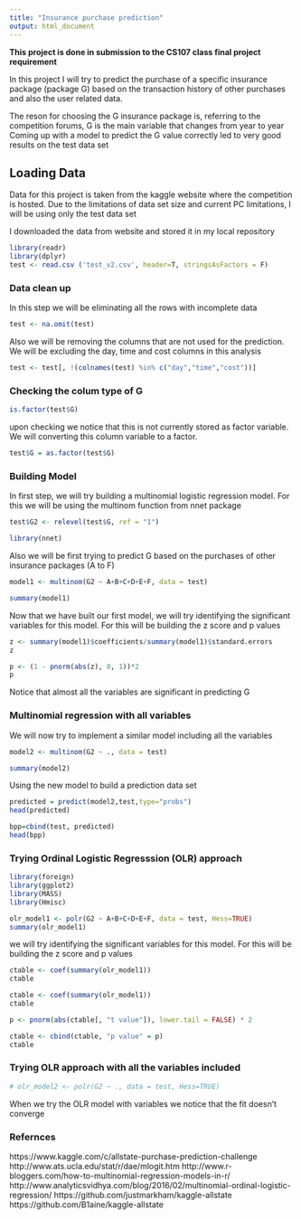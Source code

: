 ```yaml
---
title: "Insurance purchase prediction"
output: html_document
---
```


**This project is done in submission to the CS107 class final project requirement**

In this project I will try to predict the purchase of a specific insurance package (package G) based on the transaction history of other purchases and also the user related data.

The reson for choosing the G insurance package is, referring to the competition forums, G is the main variable that changes from year to year
Coming up with a model to predict the G value correctly led to very good results on the test data set

## Loading Data

Data for this project is taken from the kaggle website where the competition is hosted. Due to the limitations of data set size and current PC limitations, I will be using only the test data set

I downloaded the data from website and stored it in my local repository

```r
library(readr)
library(dplyr)
test <- read.csv ('test_v2.csv', header=T, stringsAsFactors = F)
```

### Data clean up

In this step we will be eliminating all the rows with incomplete data

```r
test <- na.omit(test)
```

Also we will be removing the columns that are not used for the prediction. 
We will be excluding the day, time and cost columns in this analysis

```r
test <- test[, !(colnames(test) %in% c("day","time","cost"))]
```

### Checking the colum type of G
```r
is.factor(test$G)
```
 
upon checking we notice that this is not currently stored as factor variable. 
We will converting this column variable to a factor.
```r
test$G = as.factor(test$G)
```

### Building Model

In first step, we will try building a multinomial logistic regression model. 
For this we will be using the multinom function from nnet package

```r
test$G2 <- relevel(test$G, ref = "1")

library(nnet)
```

Also we will be first trying to predict G based on the purchases of other insurance packages (A to F)

```r
model1 <- multinom(G2 ~ A+B+C+D+E+F, data = test)

summary(model1)
```

Now that we have built our first model, we will try identifying the significant variables for this model. 
For this will be building the z score and p values

```r
z <- summary(model1)$coefficients/summary(model1)$standard.errors
z
```

```r
p <- (1 - pnorm(abs(z), 0, 1))*2
p
```
Notice that almost all the variables are significant in predicting G


### Multinomial regression with all variables

We will now try to implement a similar model including all the variables

```r
model2 <- multinom(G2 ~ ., data = test)

summary(model2)
```

Using the new model to build a prediction data set

```r
predicted = predict(model2,test,type="probs")
head(predicted)
```

```r
bpp=cbind(test, predicted)
head(bpp)
```

### Trying Ordinal Logistic Regresssion (OLR) approach

```r
library(foreign)
library(ggplot2)
library(MASS)
library(Hmisc)
```

```r
olr_model1 <- polr(G2 ~ A+B+C+D+E+F, data = test, Hess=TRUE)
summary(olr_model1)
```

we will try identifying the significant variables for this model. 
For this will be building the z score and p values

```r
ctable <- coef(summary(olr_model1))
ctable
```

```r
ctable <- coef(summary(olr_model1))
ctable
```

```r
p <- pnorm(abs(ctable[, "t value"]), lower.tail = FALSE) * 2

ctable <- cbind(ctable, "p value" = p)
ctable
```


### Trying OLR approach with all the variables included

```r
# olr_model2 <- polr(G2 ~ ., data = test, Hess=TRUE)
```

When we try the OLR model with variables we notice that the fit doesn't converge



### Refernces
https://www.kaggle.com/c/allstate-purchase-prediction-challenge
http://www.ats.ucla.edu/stat/r/dae/mlogit.htm
http://www.r-bloggers.com/how-to-multinomial-regression-models-in-r/
http://www.analyticsvidhya.com/blog/2016/02/multinomial-ordinal-logistic-regression/
https://github.com/justmarkham/kaggle-allstate
https://github.com/B1aine/kaggle-allstate


















